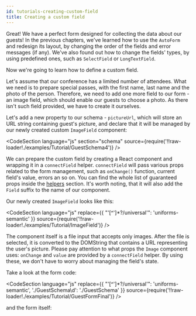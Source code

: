 ```yaml
---
id: tutorials-creating-custom-field
title: Creating a custom field
---
```



Great! We have a perfect form designed for collecting the data about our guests!
In the previous chapters, we've learned how to use the `AutoForm` and redesign its layout, by changing the order of the fields and error messages (if any).
We've also found out how to change the fields' types, by using predefined ones, such as `SelectField` or `LongTextField`.

Now we're going to learn how to define a custom field.

Let's assume that our conference has a limited number of attendees.
What we need is to prepare special passes, with the first name, last name and the photo of the person.
Therefore, we need to add one more field to our form - an image field, which should enable our guests to choose a photo.
As there isn't such field provided, we have to create it ourselves.

Let's add a new property to our schema - `pictureUrl`, which will store an URL string containing guest's picture,
and declare that it will be managed by our newly created custom `ImageField` component:

<CodeSection
  language="js"
  section="schema"
  source={require('!!raw-loader!./examples/Tutorial/GuestSchema4')}
/>

We can prepare the custom field by creating a React component and wrapping it in a `connectField` helper.
`connectField` will pass various props related to the form management, such as `onChange()` function, current field's value, errors an so on.
You can find the whole list of guaranteed props inside the [helpers](/docs/api-helpers#connectfieldcomponent-options) section.
It's worth noting, that it will also add the `Field` suffix to the name of our component.

Our newly created `ImageField` looks like this:

<CodeSection
  language="js"
  replace={{ "'[^']*?/universal'": 'uniforms-semantic' }}
  source={require('!!raw-loader!./examples/Tutorial/ImageField')}
/>

The component itself is a file input that accepts only images.
After the file is selected, it is converted to the DOMString that contains a URL representing the user's picture.
Please pay attention to what props the `Image` component uses: `onChange` and `value` are provided by a `connectField` helper.
By using these, we don't have to worry about managing the field's state.

Take a look at the form code:

<CodeSection
  language="js"
  replace={{
    "'[^']*?/universal'": 'uniforms-semantic',
    './GuestSchema\\d': './GuestSchema'
  }}
  source={require('!!raw-loader!./examples/Tutorial/GuestFormFinal')}
/>

and the form itself:

<TutorialForm>
  <GuestFormFinal />
</TutorialForm>
